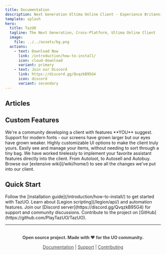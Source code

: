```yaml
---
title: Documentation
description: Next Generation Ultima Online Client - Experience Britannia like never before with countless modern features.
template: splash
hero:
  title: TazUO
  tagline: The Next Generation, Cross-Platform, Ultima Online Client
  image:
    file: ../../assets/bg.png
  actions:
    - text: Download Now
      link: /introduction/how-to-install/
      icon: cloud-download
      variant: primary
    - text: Join our Discord
      link: https://discord.gg/QvqzkB95G4
      icon: discord
      variant: secondary
---
```




## Articles <Badge text="New" variant="success" size="small"/>


<CardGrid>
  <NiceLink
    href="/introduction/modern-vs-legacy/"
    title="Modern vs Legacy"
    description="Detailed article comparing TazUO Net9 and Legacy."
    icon="document"
  >
  <Badge text="New" variant="success"/>
  </NiceLink>
  <NiceLink
    href="/introduction/how-to-install/"
    title="How to Install TazUO"
    description="Step-by-step guide to install TazUO on Windows, macOS, and Linux."
    icon="rocket"
  />
  <NiceLink
    href="/introduction/code-contributions/"
    title="Code Contributions"
    description="Learn how to contribute to the TazUO project."
    icon="github"
  />
</CardGrid>

## Custom Features

<CardGrid>
  <NiceCard title="Active Development" icon="rocket">
    We're a community developing a client with features **YOU** suggest.
  </NiceCard>
  <NiceCard title="Customizable TTF Font Support" icon="pencil">
    Support for modern fonts - our screens have grown larger but our eyes have
    grown weaker.
  </NiceCard>
  <NiceCard title="Customizable UI" icon="setting">
    Highly customizable UI options to make the client truly yours.
  </NiceCard>
  <NiceCard title="Grid Containers" icon="list-format">
    Easily see and manage your items, without needing to sort through a tiny
    bag.
  </NiceCard>
  <NiceCard title="Built-in Assistant" icon="star">
    We have worked tirelessly to implement your favorite assistant features
    directly into the client. From Autoloot, to Autosell and Autobuy.
  </NiceCard>
  <NiceCard title="View More Features" icon="external">
    Browse our [extensive wiki](/wiki/home/) to see all the changes we've put
    into our client.
  </NiceCard>
</CardGrid>

## Quick Start

<CardGrid>
  <NiceCard title="Installation" icon="rocket">
    Follow the [installation guide](/introduction/how-to-install/) to get
    started with TazUO.
  </NiceCard>
  <NiceCard title="Python API" icon="document">
    Learn about [Legion scripting](/legion/api/) and automation features.
  </NiceCard>
  <NiceCard title="Community" icon="discord">
    Join our [Discord server](https://discord.gg/QvqzkB95G4) for support and
    community discussions.
  </NiceCard>
  <NiceCard title="Contributing" icon="github">
    Contribute to the project on [GitHub](https://github.com/PlayTazUO/TazUO).
  </NiceCard>
</CardGrid>

---

<div style="text-align: center; margin-top: 2rem; opacity: 0.8;">

**Open source project. Made with ❤️ for the UO community.**

[Documentation](/wiki/home/) | [Support](https://discord.gg/QvqzkB95G4) | [Contributing](https://github.com/PlayTazUO/TazUO)

</div>
